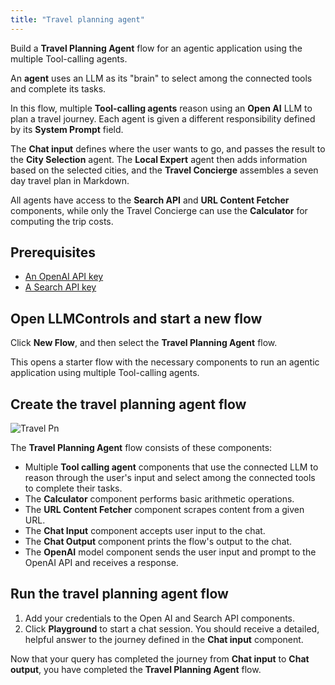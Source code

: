 ```yaml
---
title: "Travel planning agent"
---
```


Build a **Travel Planning Agent** flow for an agentic application using the multiple Tool-calling agents.

An **agent** uses an LLM as its "brain" to select among the connected tools and complete its tasks.

In this flow, multiple **Tool-calling agents** reason using an **Open AI** LLM to plan a travel journey. Each agent is given a different responsibility defined by its **System Prompt** field.

The **Chat input** defines where the user wants to go, and passes the result to the **City Selection** agent. The **Local Expert** agent then adds information based on the selected cities, and the **Travel Concierge** assembles a seven day travel plan in Markdown.

All agents have access to the **Search API** and **URL Content Fetcher** components, while only the Travel Concierge can use the **Calculator** for computing the trip costs.

## **Prerequisites**[**​**](https://docs.langflow.org/travel-planning-agent#prerequisites)

- [An OpenAI API key](https://platform.openai.com/)
- [A Search API key](https://www.searchapi.io/)

## **Open LLMControls and start a new flow**[**​**](https://docs.langflow.org/travel-planning-agent#open-langflow-and-start-a-new-flow)

Click **New Flow**, and then select the **Travel Planning Agent** flow.

This opens a starter flow with the necessary components to run an agentic application using multiple Tool-calling agents.

## **Create the travel planning agent flow**

![Travel Pn](/images/travel.png)

The **Travel Planning Agent** flow consists of these components:

- Multiple **Tool calling agent** components that use the connected LLM to reason through the user's input and select among the connected tools to complete their tasks.
- The **Calculator** component performs basic arithmetic operations.
- The **URL Content Fetcher** component scrapes content from a given URL.
- The **Chat Input** component accepts user input to the chat.
- The **Chat Output** component prints the flow's output to the chat.
- The **OpenAI** model component sends the user input and prompt to the OpenAI API and receives a response.

## **Run the travel planning agent flow**[**​**](https://docs.langflow.org/travel-planning-agent#run-the-travel-planning-agent-flow)

1. Add your credentials to the Open AI and Search API components.
2. Click **Playground** to start a chat session. You should receive a detailed, helpful answer to the journey defined in the **Chat input** component.

Now that your query has completed the journey from **Chat input** to **Chat output**, you have completed the **Travel Planning Agent** flow.